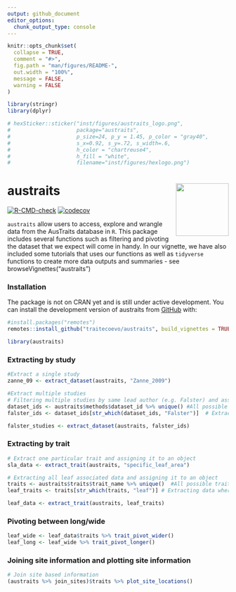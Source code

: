 ```yaml
---
output: github_document
editor_options: 
  chunk_output_type: console
---
```


<!-- README.md is generated from README.Rmd. Please edit that file -->

```r
knitr::opts_chunk$set(
  collapse = TRUE,
  comment = "#>",
  fig.path = "man/figures/README-",
  out.width = "100%",
  message = FALSE,
  warning = FALSE
)

library(stringr)
library(dplyr)

# hexSticker::sticker("inst/figures/austraits_logo.png",
#                     package="austraits",
#                     p_size=24, p_y = 1.45, p_color = "gray40",
#                     s_x=0.92, s_y=.72, s_width=.6,
#                     h_color = "chartreuse4",
#                     h_fill = "white",
#                     filename="inst/figures/hexlogo.png")
```

# austraits <img src="inst/figures/hexlogo.png" align="right" alt="" width="120" />

<!-- badges: start -->
[![R-CMD-check](https://github.com/traitecoevo/austraits/workflows/R-CMD-check/badge.svg)](https://github.com/traitecoevo/austraits/actions)
[![codecov](https://codecov.io/gh/traitecoevo/austraits/branch/develop/graph/badge.svg?token=JT1M0AMZ44)](https://codecov.io/gh/traitecoevo/austraits)
<!-- badges: end -->

`austraits` allow users to access, explore and wrangle data from the AusTraits database in `R`. This package includes several functions such as filtering and pivoting the dataset that we expect will come in handy. In our vignette, we have also included some tutorials that uses our functions as well as `tidyverse` functions to create more data outputs and summaries - see browseVignettes("austraits")

### Installation

The package is not on CRAN yet and is still under active development. You can install the development version of austraits from [GitHub](https://github.com/traitecoevo/austraits) with:

```r
#install.packages("remotes")
remotes::install_github("traitecoevo/austraits", build_vignettes = TRUE)

library(austraits) 
```

### Extracting by study
```r
#Extract a single study
zanne_09 <- extract_dataset(austraits, "Zanne_2009") 

#Extract multiple studies
# Filtering multiple studies by same lead author (e.g. Falster) and assigning it to an object
dataset_ids <- austraits$methods$dataset_id %>% unique() #All possible dataset_ids 
falster_ids <- dataset_ids[str_which(dataset_ids, "Falster")]  # Extracting dataset_ids with lead author "Falster" 

falster_studies <- extract_dataset(austraits, falster_ids)
```

### Extracting by trait
```r
# Extract one particular trait and assigning it to an object
sla_data <- extract_trait(austraits, "specific_leaf_area")

# Extracting all leaf associated data and assigning it to an object
traits <- austraits$traits$trait_name %>% unique()  #All possible traits 
leaf_traits <- traits[str_which(traits, "leaf")] # Extracting data where "leaf" occurs in the trait_name

leaf_data <- extract_trait(austraits, leaf_traits) 
```

### Pivoting between long/wide

```r
leaf_wide <- leaf_data$traits %>% trait_pivot_wider()
leaf_long <- leaf_wide %>% trait_pivot_longer()
```

### Joining site information and plotting site information

```r
# Join site based information 
(austraits %>% join_sites)$traits %>% plot_site_locations()
```

